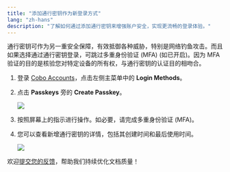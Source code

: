 ```yaml
---
title: "添加通行密钥作为新登录方式"
lang: "zh-hans"
description: "了解如何通过添加通行密钥来增强账户安全，实现更流畅的登录体验。"
---
```


通行密钥可作为另一重安全保障，有效抵御各种威胁，特别是网络钓鱼攻击。而且如果选择通过通行密钥登录，可跳过多重身份验证 (MFA) (如已开启)。因为 MFA 验证的目的是核验您对特定设备的所有权，与通行密钥的认证目的相吻合。

1. 登录 [Cobo Accounts](https://accounts.cobo.com/)，点击左侧主菜单中的 **Login Methods**。
2. 点击 **Passkeys** 旁的 **Create Passkey**。

    <img src="/cn/images/cobo-accounts/lmj06pNK0IJPiSdTVKbGmNoeMQ-4mlCwbxTAhgxbHFOVAg1OJUznbSp6Tofbykm1MQBA1EVZaVctKyfBYheE-8TZfe8UkZ41dwO6nx6F9-vVYl5BQeO-P3u-yOaniN6p5_uw1Y91dSNosfu-zKCT3ko.svg" className="screenshot_full_screen"/>

3. 按照屏幕上的指示进行操作。如必要，请完成多重身份验证 (MFA)。
4. 您可以查看新增通行密钥的详情，包括其创建时间和最后使用时间。

    <img src="/cn/images/cobo-accounts/jIylkRoCS-LTCkSswLopz2SQTrQ9J95hc5TH1kvNs8tmuoFK_MnFiq8CGmQsmaVTRlXq-jUyUvPu7MIdVqqAlSCYvrJ00MEKB7LFaLe0rbXrJAHr8csZIMen-H-LZcfiLjudhNKqkaNFQbizqalowmk.png" className="screenshot_modal"/>
    
<Tip>欢迎[提交您的反馈](https://forms.zohopublic.com/cobo/form/DocumentFeedbackForm/formperma/QvLOhxJv1_JMsJ-1dleZ8Itb_7rzN-LtgvsDdxosoVI?referrername=manuals)，帮助我们持续优化文档质量！</Tip>